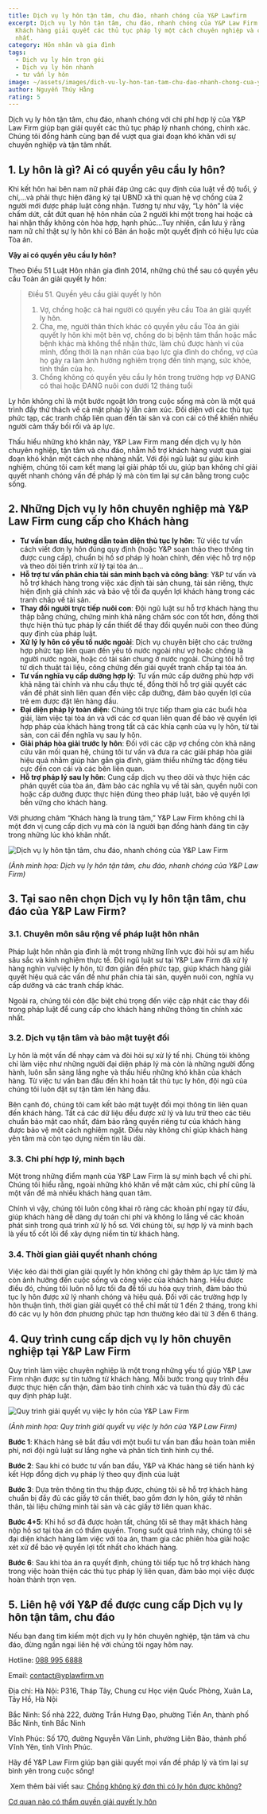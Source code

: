 ```yaml
---
title: Dịch vụ ly hôn tận tâm, chu đáo, nhanh chóng của Y&P Lawfirm
excerpt: Dịch vụ ly hôn tận tâm, chu đáo, nhanh chóng của Y&P Law Firm giúp Quý
  Khách hàng giải quyết các thủ tục pháp lý một cách chuyên nghiệp và chính xác
  nhất.
category: Hôn nhân và gia đình
tags:
  - Dịch vụ ly hôn trọn gói
  - Dịch vụ ly hôn nhanh
  - tư vấn ly hôn
image: ~/assets/images/dich-vu-ly-hon-tan-tam-chu-dao-nhanh-chong-cua-y-p-law-firm.jpg
author: Nguyễn Thúy Hằng
rating: 5
---
```

Dịch vụ ly hôn tận tâm, chu đáo, nhanh chóng với chi phí hợp lý của Y&P Law Firm giúp bạn giải quyết các thủ tục pháp lý nhanh chóng, chính xác. Chúng tôi đồng hành cùng bạn để vượt qua giai đoạn khó khăn với sự chuyên nghiệp và tận tâm nhất.

## 1. Ly hôn là gì? Ai có quyền yêu cầu ly hôn?

Khi kết hôn hai bên nam nữ phải đáp ứng các quy định của luật về độ tuổi, ý chí,…và phải thực hiện đăng ký tại UBND xã thì quan hệ vợ chồng của 2 người mới được pháp luật công nhận. Tương tự như vậy, “Ly hôn” là việc chấm dứt, cắt đứt quan hệ hôn nhân của 2 người khi một trong hai hoặc cả hai nhận thấy không còn hòa hợp, hạnh phúc…Tuy nhiên, cần lưu ý rằng nam nữ chỉ thật sự ly hôn khi có Bản án hoặc một quyết định có hiệu lực của Tòa án.

**Vậy ai có quyền yêu cầu ly hôn?** 

Theo Điều 51 Luật Hôn nhân gia đình 2014, những chủ thể sau có quyền yêu cầu Toàn án giải quyết ly hôn:

> Điều 51. Quyền yêu cầu giải quyết ly hôn[](<>)
>
> 1. Vợ, chồng hoặc cả hai người có quyền yêu cầu Tòa án giải
>    quyết ly hôn.
> 2. Cha, mẹ, người thân thích khác có quyền yêu cầu Tòa án giải
>    quyết ly hôn khi một bên vợ, chồng do bị bệnh tâm thần hoặc mắc bệnh khác mà
>    không thể nhận thức, làm chủ được hành vi của mình, đồng thời là nạn nhân của bạo
>    lực gia đình do chồng, vợ của họ gây ra làm ảnh hưởng nghiêm trọng đến tính mạng,
>    sức khỏe, tinh thần của họ.
> 3. Chồng không có quyền yêu cầu ly hôn trong trường hợp vợ ĐANG có thai hoặc ĐANG nuôi con dưới 12 tháng tuổi[](<>)

Ly hôn không chỉ là một bước ngoặt lớn trong cuộc sống mà còn là một quá trình đầy thử thách về cả mặt pháp lý lẫn cảm xúc. Đối diện với các thủ tục phức tạp, các tranh chấp liên quan đến tài sản và con cái có thể khiến nhiều người cảm thấy bối rối và áp lực. 

Thấu hiểu những khó khăn này, Y&P Law Firm mang đến dịch vụ ly hôn chuyên nghiệp, tận tâm và chu đáo, nhằm hỗ trợ khách hàng vượt qua giai đoạn khó khăn một cách nhẹ nhàng nhất. Với đội ngũ luật sư giàu kinh nghiệm,
chúng tôi cam kết mang lại giải pháp tối ưu, giúp bạn không chỉ giải quyết nhanh chóng vấn đề pháp lý mà còn tìm lại sự cân bằng trong cuộc sống.

## 2. Những Dịch vụ ly hôn chuyên nghiệp mà Y&P Law Firm cung cấp cho Khách hàng

* **Tư vấn ban đầu, hướng dẫn toàn diện thủ tục ly hôn**: Từ việc tư vấn cách viết đơn ly hôn đúng quy định (hoặc Y&P soạn thảo theo thông tin được cung cấp), chuẩn bị hồ sơ pháp lý hoàn chỉnh, đến việc hỗ trợ nộp và theo dõi tiến trình xử lý tại tòa án…
* **Hỗ trợ tư vấn phân chia tài sản minh bạch và công bằng**: Y&P tư vấn và hỗ trợ khách hàng trong việc xác định tài sản chung, tài sản riêng, thực hiện định giá chính xác và bảo vệ tối đa quyền lợi khách hàng trong các tranh chấp về tài sản.
* **Thay đổi người trực tiếp nuôi con**: Đội ngũ luật sư hỗ trợ khách hàng thu thập bằng chứng, chứng minh khả năng chăm sóc con tốt hơn, đồng thời thực hiện thủ tục pháp lý cần thiết để thay đổi quyền nuôi con theo đúng quy định của pháp luật.
* **Xử lý ly hôn có yếu tố nước ngoài**: Dịch vụ chuyên biệt cho các trường hợp phức tạp liên quan đến yếu tố nước ngoài như vợ hoặc chồng là người nước ngoài, hoặc có tài sản chung ở nước ngoài. Chúng tôi hỗ trợ từ dịch thuật tài liệu, công chứng đến giải quyết tranh chấp tại tòa án.
* **Tư vấn nghĩa vụ cấp dưỡng hợp lý**: Tư vấn mức cấp dưỡng phù hợp với khả năng tài chính và nhu cầu thực tế, đồng thời hỗ trợ giải quyết các vấn đề phát sinh liên quan đến việc cấp dưỡng, đảm bảo quyền lợi của trẻ em được đặt lên hàng đầu.
* **Đại diện pháp lý toàn diện**: Chúng tôi trực tiếp tham gia các buổi hòa giải, làm việc tại tòa án và với các cơ quan liên quan để bảo vệ quyền lợi hợp pháp của khách hàng trong tất cả các khía cạnh của vụ ly hôn, từ tài sản, con cái đến nghĩa vụ sau ly hôn.
* **Giải pháp hòa giải trước ly hôn**: Đối với các cặp vợ chồng còn khả năng cứu vãn mối quan hệ, chúng tôi tư vấn và đưa ra các giải pháp hòa giải hiệu quả nhằm giúp hàn gắn gia đình, giảm thiểu những tác động tiêu cực đến con cái và các bên liên quan.
* **Hỗ trợ pháp lý sau ly hôn**: Cung cấp dịch vụ theo dõi và thực hiện các phán quyết của tòa án, đảm bảo các nghĩa vụ về tài sản, quyền nuôi con hoặc cấp dưỡng được thực hiện đúng theo pháp luật, bảo vệ quyền lợi bền vững cho khách hàng.

Với phương châm “Khách hàng là trung tâm,” Y&P Law Firm không chỉ là một đơn vị cung cấp dịch vụ mà còn là người bạn đồng hành đáng tin cậy trong những lúc khó khăn nhất.

![Dịch vụ ly hôn tận tâm, chu đáo, nhanh chóng của Y&P Law Firm](~/assets/images/dich-vu-ly-hon-tan-tam-chu-dao-nhanh-chong-cua-yp-law-firm.jpg "Dịch vụ ly hôn tận tâm, chu đáo, nhanh chóng của Y&P Law Firm")

*(Ảnh minh họa: Dịch vụ ly hôn tận tâm, chu đáo, nhanh chóng của Y&P Law Firm)*

## 3. Tại sao nên chọn Dịch vụ ly hôn tận tâm, chu đáo của Y&P Law Firm?

### 3.1. Chuyên môn sâu rộng về pháp luật hôn nhân

Pháp luật hôn nhân gia đình là một trong những lĩnh vực đòi hỏi sự am hiểu sâu sắc và kinh nghiệm thực tế. Đội ngũ luật sư tại Y&P Law Firm đã xử lý hàng nghìn vụ/việc ly hôn, từ đơn giản đến phức tạp, giúp khách hàng giải quyết hiệu quả các vấn đề như phân chia tài sản, quyền nuôi con, nghĩa vụ cấp dưỡng và các tranh chấp khác. 

Ngoài ra, chúng tôi còn đặc biệt chú trọng đến việc cập nhật các thay đổi trong pháp luật để cung cấp cho khách hàng những thông tin chính xác nhất. 

### 3.2. Dịch vụ tận tâm và bảo mật tuyệt đối

Ly hôn là một vấn đề nhạy cảm và đòi hỏi sự xử lý tế nhị. Chúng tôi không chỉ làm việc như những người đại diện pháp lý mà còn là những người đồng hành, luôn sẵn sàng lắng nghe và thấu hiểu những khó khăn của khách hàng. Từ việc tư vấn ban đầu đến khi hoàn tất thủ tục ly hôn, đội ngũ của chúng tôi luôn đặt sự tận tâm lên hàng đầu.

Bên cạnh đó, chúng tôi cam kết bảo mật tuyệt đối mọi thông tin liên quan đến khách hàng. Tất cả các dữ liệu đều được xử lý và lưu trữ theo các tiêu chuẩn bảo mật cao nhất, đảm bảo rằng quyền riêng tư của khách hàng được
bảo vệ một cách nghiêm ngặt. Điều này không chỉ giúp khách hàng yên tâm mà còn tạo dựng niềm tin lâu dài.

### 3.3. Chi phí hợp lý, minh bạch

Một trong những điểm mạnh của Y&P Law Firm là sự minh bạch về chi phí. Chúng tôi hiểu rằng, ngoài những khó khăn về mặt cảm xúc, chi phí cũng là một vấn đề mà nhiều khách hàng quan tâm. 

Chính vì vậy, chúng tôi luôn công khai rõ ràng các khoản phí ngay từ đầu, giúp khách hàng dễ dàng dự toán chi phí và không lo lắng về các khoản phát sinh trong quá trình xử lý hồ sơ. Với chúng tôi, sự hợp lý và minh bạch
là yếu tố cốt lõi để xây dựng niềm tin từ khách hàng.

### 3.4. Thời gian giải quyết nhanh chóng

Việc kéo dài thời gian giải quyết ly hôn không chỉ gây thêm áp lực tâm lý mà còn ảnh hưởng đến cuộc sống và công việc của khách hàng. Hiểu được điều đó, chúng tôi luôn nỗ lực tối đa để tối ưu hóa quy trình, đảm bảo thủ
tục ly hôn được xử lý nhanh chóng và hiệu quả. Đối với các trường hợp ly hôn thuận tình, thời gian giải quyết có thể chỉ mất từ 1 đến 2 tháng, trong khi đó các vụ ly hôn đơn phương phức tạp hơn thường kéo dài từ 3 đến 6 tháng.

## 4. Quy trình cung cấp dịch vụ ly hôn chuyên nghiệp tại Y&P Law Firm

Quy trình làm việc chuyên nghiệp là một trong những yếu tố giúp Y&P Law Firm nhận được sự tin tưởng từ khách hàng. Mỗi bước trong quy trình đều được thực hiện cẩn thận, đảm bảo tính chính xác và tuân thủ đầy đủ các quy định pháp luật.

![Quy trình giải quyết vụ việc ly hôn của Y&P Law Firm](~/assets/images/quy-trinh-giai-quyet-vu-viec-ly-hon-cua-y-p-law-firm.jpg "Quy trình giải quyết vụ việc ly hôn của Y&P Law Firm")

*(Ảnh minh họa: Quy trình giải quyết vụ việc ly hôn của Y&P Law Firm)*

**Bước 1**: Khách hàng sẽ bắt đầu với một buổi tư vấn ban đầu hoàn toàn miễn phí, nơi đội ngũ luật sư lắng nghe và phân tích tình hình cụ thể.

**Bước 2**: Sau khi có bước tư vấn ban đầu, Y&P và Khác hàng sẽ tiến hành ký kết Hợp đồng dịch vụ pháp lý theo quy định của luật

**Bước 3**: Dựa trên thông tin thu thập được, chúng tôi sẽ hỗ trợ khách hàng chuẩn bị đầy đủ các giấy tờ cần thiết, bao gồm đơn ly hôn, giấy tờ nhân thân, tài liệu chứng minh tài sản và các giấy tờ liên quan khác.

**Bước 4+5**: Khi hồ sơ đã được hoàn tất, chúng tôi sẽ thay mặt khách hàng nộp hồ sơ tại tòa án có thẩm quyền. Trong suốt quá trình này, chúng tôi sẽ đại diện khách hàng làm việc với tòa án, tham gia các phiên hòa giải hoặc
xét xử để bảo vệ quyền lợi tốt nhất cho khách hàng. 

**Bước 6**: Sau khi tòa án ra quyết định, chúng tôi tiếp tục hỗ trợ khách hàng trong việc hoàn thiện các thủ tục pháp lý liên quan, đảm bảo mọi việc được hoàn thành trọn vẹn.

## 5. Liên hệ với Y&P để được cung cấp Dịch vụ ly hôn tận tâm, chu đáo

Nếu bạn đang tìm kiếm một dịch vụ ly hôn chuyên nghiệp, tận tâm và chu đáo, đừng ngần ngại liên hệ với chúng tôi ngay hôm nay.

Hotline: [088 995 6888](tel:0889956888)

Email: [contact@yplawfirm.vn](contact@yplawfirm.vn)

Địa chỉ:  Hà Nội: P316, Tháp Tây, Chung cư Học viện Quốc Phòng, Xuân La, Tây Hồ, Hà Nội

Bắc Ninh: Số nhà 222, đường Trần Hưng Đạo, phường Tiền An, thành phố Bắc Ninh, tỉnh Bắc Ninh

Vĩnh Phúc: Số 170, đường Nguyễn Văn Linh, phường Liên Bảo, thành phố Vĩnh Yên, tỉnh Vĩnh Phúc.

Hãy để Y&P Law Firm giúp bạn giải quyết mọi vấn đề pháp lý và tìm lại sự bình yên trong cuộc sống!

 Xem thêm bài viết sau: [Chồng không ký đơn thì có ly hôn được không?](https://yplawfirm.vn/phap-ly/chong-khong-ky-don-thi-co-ly-hon-duoc-khong)

[Cơ quan nào có thẩm quyền giải quyết ly hôn](https://yplawfirm.vn/phap-ly/co-quan-nao-co-tham-quyen-giai-quyet-ly-hon)

